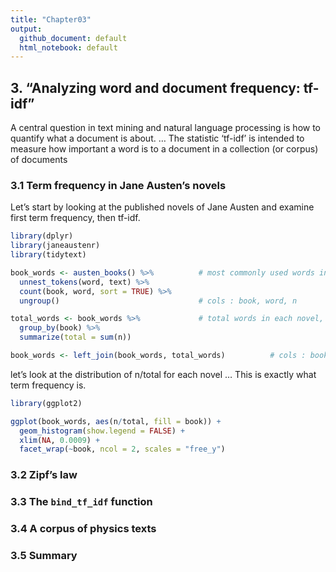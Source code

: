 ```yaml
---
title: "Chapter03"
output:
  github_document: default
  html_notebook: default
---
```


## 3. "Analyzing word and document frequency: tf-idf"

A central question in text mining and natural language processing is how to quantify what a document is about. ... The statistic 'tf-idf' is intended to measure how important a word is to a document in a collection (or corpus) of documents


### 3.1 Term frequency in Jane Austen’s novels

Let’s start by looking at the published novels of Jane Austen and examine first term frequency, then tf-idf.
```r
library(dplyr)
library(janeaustenr)
library(tidytext)

book_words <- austen_books() %>%          # most commonly used words in Jane Austen’s novels
  unnest_tokens(word, text) %>%
  count(book, word, sort = TRUE) %>%
  ungroup()                               # cols : book, word, n

total_words <- book_words %>%             # total words in each novel, for later use
  group_by(book) %>% 
  summarize(total = sum(n))

book_words <- left_join(book_words, total_words)          # cols : book, word, n, total
```


let’s look at the distribution of n/total for each novel ... This is exactly what term frequency is.
```r
library(ggplot2)

ggplot(book_words, aes(n/total, fill = book)) +
  geom_histogram(show.legend = FALSE) +
  xlim(NA, 0.0009) +
  facet_wrap(~book, ncol = 2, scales = "free_y")
```




### 3.2 Zipf’s law
### 3.3 The `bind_tf_idf` function
### 3.4 A corpus of physics texts
### 3.5 Summary

